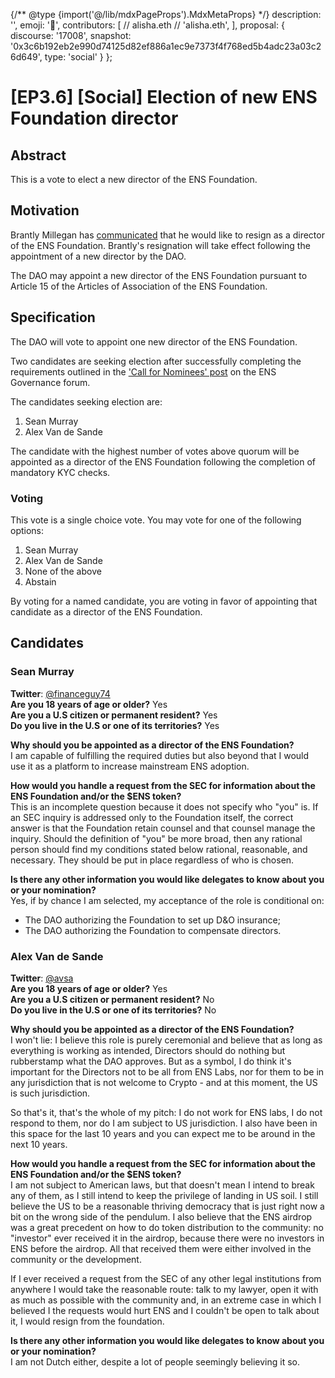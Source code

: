 {/** @type {import('@/lib/mdxPageProps').MdxMetaProps} */}
    description: '',
    emoji: '📖',
    contributors: [
        // alisha.eth
        // 'alisha.eth',
    ],
    proposal: {
        discourse: '17008',
        snapshot: '0x3c6b192eb2e990d74125d82ef886a1ec9e7373f4f768ed5b4adc23a03c26d649',
        type: 'social'
    }
};

# [EP3.6] [Social] Election of new ENS Foundation director

## Abstract

This is a vote to elect a new director of the ENS Foundation.

## Motivation

Brantly Millegan has [communicated](https://discuss.ens.domains/t/resignation-from-the-ens-foundation-effective-upon-the-election-of-a-replacement/16676) that he would like to resign as a director of the ENS Foundation. Brantly's resignation will take effect following the appointment of a new director by the DAO.

The DAO may appoint a new director of the ENS Foundation pursuant to Article 15 of the Articles of Association of the ENS Foundation.

## Specification

The DAO will vote to appoint one new director of the ENS Foundation.

Two candidates are seeking election after successfully completing the requirements outlined in the ['Call for Nominees' post](https://discuss.ens.domains/t/call-for-nominees-ens-foundation-director/16858) on the ENS Governance forum.

The candidates seeking election are:

1. Sean Murray
2. Alex Van de Sande

The candidate with the highest number of votes above quorum will be appointed as a director of the ENS Foundation following the completion of mandatory KYC checks.

### Voting

This vote is a single choice vote. You may vote for one of the following options:

1. Sean Murray
2. Alex Van de Sande
3. None of the above
4. Abstain

By voting for a named candidate, you are voting in favor of appointing that candidate as a director of the ENS Foundation.

## Candidates

### Sean Murray

**Twitter**: [@financeguy74](https://twitter.com/financeguy74) \
**Are you 18 years of age or older?** Yes \
**Are you a U.S citizen or permanent resident?** Yes \
**Do you live in the U.S or one of its territories?** Yes

**Why should you be appointed as a director of the ENS Foundation?** \
I am capable of fulfilling the required duties but also beyond that I would use it as a platform to increase mainstream ENS adoption.

**How would you handle a request from the SEC for information about the ENS Foundation and/or the $ENS token?** \
This is an incomplete question because it does not specify who "you" is. If an SEC inquiry is addressed only to the Foundation itself, the correct answer is that the Foundation retain counsel and that counsel manage the inquiry. Should the definition of "you" be more broad, then any rational person should find my conditions stated below rational, reasonable, and necessary. They should be put in place regardless of who is chosen.

**Is there any other information you would like delegates to know about you or your nomination?** \
Yes, if by chance I am selected, my acceptance of the role is conditional on:

* The DAO authorizing the Foundation to set up D\&O insurance;
* The DAO authorizing the Foundation to compensate directors.

### Alex Van de Sande

**Twitter**: [@avsa](https://twitter.com/avsa) \
**Are you 18 years of age or older?** Yes \
**Are you a U.S citizen or permanent resident?** No \
**Do you live in the U.S or one of its territories?** No

**Why should you be appointed as a director of the ENS Foundation?** \
I won't lie: I believe this role is purely ceremonial and believe that as long as everything is working as intended, Directors should do nothing but rubberstamp what the DAO approves. But as a symbol, I do think it's important for the Directors not to be all from ENS Labs, nor for them to be in any jurisdiction that is not welcome to Crypto - and at this moment, the US is such jurisdiction.

So that's it, that's the whole of my pitch: I do not work for ENS labs, I do not respond to them, nor do I am subject to US jurisdiction. I also have been in this space for the last 10 years and you can expect me to be around in the next 10 years.

**How would you handle a request from the SEC for information about the ENS Foundation and/or the $ENS token?** \
I am not subject to American laws, but that doesn't mean I intend to break any of them, as I still intend to keep the privilege of landing in US soil. I still believe the US to be a reasonable thriving democracy that is just right now a bit on the wrong side of the pendulum. I also believe that the ENS airdrop was a great precedent on how to do token distribution to the community: no "investor" ever received it in the airdrop, because there were no investors in ENS before the airdrop. All that received them were either involved in the community or the development.

If I ever received a request from the SEC of any other legal institutions from anywhere I would take the reasonable route: talk to my lawyer, open it with as much as possible with the community and, in an extreme case in which I believed I the requests would hurt ENS and I couldn't be open to talk about it, I would resign from the foundation.

**Is there any other information you would like delegates to know about you or your nomination?** \
I am not Dutch either, despite a lot of people seemingly believing it so.
